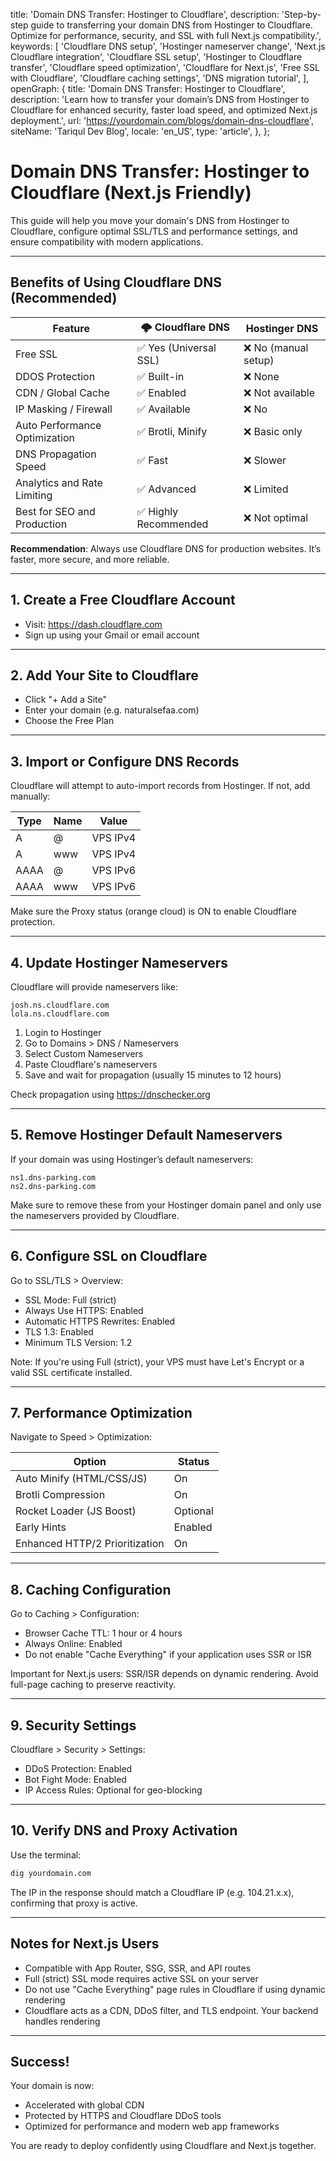   title: 'Domain DNS Transfer: Hostinger to Cloudflare',
  description: 'Step-by-step guide to transferring your domain DNS from Hostinger to Cloudflare. Optimize for performance, security, and SSL with full Next.js compatibility.',
  keywords: [
    'Cloudflare DNS setup',
    'Hostinger nameserver change',
    'Next.js Cloudflare integration',
    'Cloudflare SSL setup',
    'Hostinger to Cloudflare transfer',
    'Cloudflare speed optimization',
    'Cloudflare for Next.js',
    'Free SSL with Cloudflare',
    'Cloudflare caching settings',
    'DNS migration tutorial',
  ],
  openGraph: {
    title: 'Domain DNS Transfer: Hostinger to Cloudflare',
    description: 'Learn how to transfer your domain’s DNS from Hostinger to Cloudflare for enhanced security, faster load speed, and optimized Next.js deployment.',
    url: 'https://yourdomain.com/blogs/domain-dns-cloudflare',
    siteName: 'Tariqul Dev Blog',
    locale: 'en_US',
    type: 'article',
  },
};

# Domain DNS Transfer: Hostinger to Cloudflare (Next.js Friendly)

This guide will help you move your domain's DNS from Hostinger to Cloudflare, configure optimal SSL/TLS and performance settings, and ensure compatibility with modern applications.

---

## Benefits of Using Cloudflare DNS (Recommended)

| Feature                       | 🌩️ Cloudflare DNS      | Hostinger DNS        |
| ----------------------------- | ---------------------- | -------------------- |
| Free SSL                      | ✅ Yes (Universal SSL) | ❌ No (manual setup) |
| DDOS Protection               | ✅ Built-in            | ❌ None              |
| CDN / Global Cache            | ✅ Enabled             | ❌ Not available     |
| IP Masking / Firewall         | ✅ Available           | ❌ No                |
| Auto Performance Optimization | ✅ Brotli, Minify      | ❌ Basic only        |
| DNS Propagation Speed         | ✅ Fast                | ❌ Slower            |
| Analytics and Rate Limiting   | ✅ Advanced            | ❌ Limited           |
| Best for SEO and Production   | ✅ Highly Recommended  | ❌ Not optimal       |

**Recommendation**: Always use Cloudflare DNS for production websites. It’s faster, more secure, and more reliable.

---

## 1. Create a Free Cloudflare Account

- Visit: https://dash.cloudflare.com
- Sign up using your Gmail or email account

---

## 2. Add Your Site to Cloudflare

- Click "+ Add a Site"
- Enter your domain (e.g. naturalsefaa.com)
- Choose the Free Plan

---

## 3. Import or Configure DNS Records

Cloudflare will attempt to auto-import records from Hostinger. If not, add manually:

| Type | Name | Value    |
| ---- | ---- | -------- |
| A    | @    | VPS IPv4 |
| A    | www  | VPS IPv4 |
| AAAA | @    | VPS IPv6 |
| AAAA | www  | VPS IPv6 |

Make sure the Proxy status (orange cloud) is ON to enable Cloudflare protection.

---

## 4. Update Hostinger Nameservers

Cloudflare will provide nameservers like:

```
josh.ns.cloudflare.com
lola.ns.cloudflare.com
```

1. Login to Hostinger
2. Go to Domains > DNS / Nameservers
3. Select Custom Nameservers
4. Paste Cloudflare's nameservers
5. Save and wait for propagation (usually 15 minutes to 12 hours)

Check propagation using https://dnschecker.org

---

## 5. Remove Hostinger Default Nameservers

If your domain was using Hostinger’s default nameservers:

```
ns1.dns-parking.com
ns2.dns-parking.com
```

Make sure to remove these from your Hostinger domain panel and only use the nameservers provided by Cloudflare.

---

## 6. Configure SSL on Cloudflare

Go to SSL/TLS > Overview:

- SSL Mode: Full (strict)
- Always Use HTTPS: Enabled
- Automatic HTTPS Rewrites: Enabled
- TLS 1.3: Enabled
- Minimum TLS Version: 1.2

Note: If you're using Full (strict), your VPS must have Let's Encrypt or a valid SSL certificate installed.

---

## 7. Performance Optimization

Navigate to Speed > Optimization:

| Option                         | Status   |
| ------------------------------ | -------- |
| Auto Minify (HTML/CSS/JS)      | On       |
| Brotli Compression             | On       |
| Rocket Loader (JS Boost)       | Optional |
| Early Hints                    | Enabled  |
| Enhanced HTTP/2 Prioritization | On       |

---

## 8. Caching Configuration

Go to Caching > Configuration:

- Browser Cache TTL: 1 hour or 4 hours
- Always Online: Enabled
- Do not enable "Cache Everything" if your application uses SSR or ISR

Important for Next.js users: SSR/ISR depends on dynamic rendering. Avoid full-page caching to preserve reactivity.

---

## 9. Security Settings

Cloudflare > Security > Settings:

- DDoS Protection: Enabled
- Bot Fight Mode: Enabled
- IP Access Rules: Optional for geo-blocking

---

## 10. Verify DNS and Proxy Activation

Use the terminal:

```bash
dig yourdomain.com
```

The IP in the response should match a Cloudflare IP (e.g. 104.21.x.x), confirming that proxy is active.

---

## Notes for Next.js Users

- Compatible with App Router, SSG, SSR, and API routes
- Full (strict) SSL mode requires active SSL on your server
- Do not use "Cache Everything" page rules in Cloudflare if using dynamic rendering
- Cloudflare acts as a CDN, DDoS filter, and TLS endpoint. Your backend handles rendering

---

## Success!

Your domain is now:

- Accelerated with global CDN
- Protected by HTTPS and Cloudflare DDoS tools
- Optimized for performance and modern web app frameworks

You are ready to deploy confidently using Cloudflare and Next.js together.
